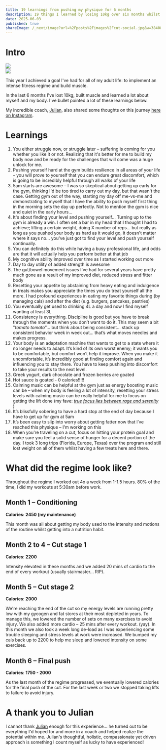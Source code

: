 ```yaml
---
title: 19 learnings from pushing my physique for 6 months
description: 19 things I learned by losing 10kg over six months whilst building strength and managing a high-intensity job
date: 2025-06-03
published: true
shareImage: /_next/image?url=%2Fposts%2Fimages%2Fcut-social.jpg&w=3840&q=75
---
```


# Intro
<div className="flex gap-4 mb-6 fade-in-fast">
  <div>
      <Image className="rounded" src="/posts/images/cut-2025-1.jpg"/>
  </div>
  <div>
    <Image className="rounded" src="/posts/images/cut-2025-2.jpg"/>
  </div>
</div>

This year I achieved a goal I've had for all of my adult life: to implement an intense fitness regime and build muscle.

In the last 6 months I've lost 10kg, built muscle and learned a lot about myself and my body. I've bullet pointed a lot of these learnings below.

My incredible coach, [Julian](https://www.instagram.com/julian.sollai/?hl=en), also shared some thoughts on this journey [here on Instagram](https://www.instagram.com/p/DKckxLRRxU3/?img_index=3&igsh=MTZwdXJ3bjcyN2l3OQ==).

# Learnings
1. You either struggle now, or struggle later  – suffering is coming for you whether you like it or not. Realizing that it's better for me to build my body now and be ready for the challenges that will come was a huge unlock for me.
2. Pushing yourself hard at the gym builds resilience in all areas of your life – you will prove to yourself that you can endure great discomfort, which is going to be incredibly helpful through all walks of your life
3. 5am starts are awesome – I was so skeptical about getting up early for the gym, thinking I'd be too tired to carry out my day, but that wasn't the case. Getting gym out of the way, starting my day off me-vs-me and demonstrating to myself that I have the ability to push myself first thing in the morning sets the day up perfectly. Not to mention the gym is nice and quiet in the early hours...
4. It's about finding your level and pushing yourself... Turning up to the gym is already a win. I often set a bar in my head that I thought I had to achieve; lifting a certain weight, doing X number of reps... but really as long as you pushed your body as hard as it would go, it doesn't matter where it says no... you've just got to find your level and push yourself continually.
5. You can definitely do this while having a busy professional life, and odds are that it will actually help you perform better at that job
7. My cognitive ability improved over time as I started working out more 
8. Day to day utility of added strength is awesome
9. The gut/bowel movement issues I've had for several years have pretty much gone as a result of my improved diet, reduced stress and fitter body
10. Resetting your appetite by abstaining from heavy eating and indulgence in treats makes you appreciate the times you do treat yourself all the more. I had profound experiences in eating my favorite things during (by managing cals) and after the diet (e.g. burgers, pancakes, pastries)
11. You eventually get used to drinking 4L a day and now I find myself wanting at least 3L
12. Consistency is everything. Discipline is good but you have to break through the moments when you don’t want to do it. This may seem a bit "_tomato tomato_"... but think about being consistent... stack up consistent behavior week in week out... that’s what moves needles and makes progress.
13. Your body is an adaptation machine that wants to get to a state where it no longer needs to adapt. It’s kind of its own worst enemy; it wants you to be comfortable, but comfort won’t help it improve. When you make it uncomfortable, it’s incredibly good at finding comfort again and influencing you to stay there. You have to keep pushing into discomfort to take your results to the next level.
14. Greek yogurt, dark chocolate and frozen berries are goated
15. Hot sauce is goated - 0 calories!!!!!
16. Calming music can be helpful at the gym just as energy boosting music can be – when my body is feeling a lot of intensity, resetting your stress levels with calming music can be really helpful for me to focus on getting the lift done (my fave: *[true focus lies between rage and serenity](https://www.youtube.com/watch?v=oHksDAB9vOo)* )
17. It’s blissfully sobering to have a hard stop at the end of day because I have to get up for gym at 5am
18. It’s been easy to slip into worry about getting fatter now that I’ve reached this physique – I'm working on this
19. When you're traveling on a cut, focus on hitting your protein goal and make sure you feel a solid sense of hunger for a decent portion of the day. I took 3 long trips (Florida, Europe, Texas) over the program and still lost weight on all of them whilst having a few treats here and there.

# What did the regime look like?
Throughout the regime I worked out 4x a week from 1-1.5 hours. 80% of the time, I did my workouts at 5:30am before work.
## Month 1 – Conditioning
**Calories: 2450 (my maintenance)**

This month was all about getting my body used to the intensity and motions of the routine whilst getting into a nutrition habit.
## Month 2 to 4 – Cut stage 1
**Calories: 2200**

Intensity elevated in these months and we added 20 mins of cardio to the end of every workout (usually stairmaster... RIP).
## Month 5 – Cut stage 2
**Calories: 2000**

We're reaching the end of the cut so my energy levels are running pretty low with my gycogen and fat stores at their most depleted in years. To manage this, we lowered the number of sets on many exercises to avoid injury. We also added more cardio – 25 mins after every workout. (yay).
In this month we also took a week long de-load as I was experiencing some trouble sleeping and stress levels at work were increased. We bumped my cals back up to 2200 to help me sleep and lowered intensity on some exercises.
## Month 6 – Final push
**Calories: 1750 - 2000**

As the last month of the regime progressed, we eventually lowered calories for the final push of the cut. 
For the last week or two we stopped taking lifts to failure to avoid injury.
# A thank you to Julian
I cannot thank [Julian](https://www.instagram.com/julian.sollai/?hl=en) enough for this experience... he turned out to be everything I'd hoped for and more in a coach and helped realize the potential within me.
Julian's thoughtful, holistic, compassionate yet driven approach is something I count myself as lucky to have experienced!
